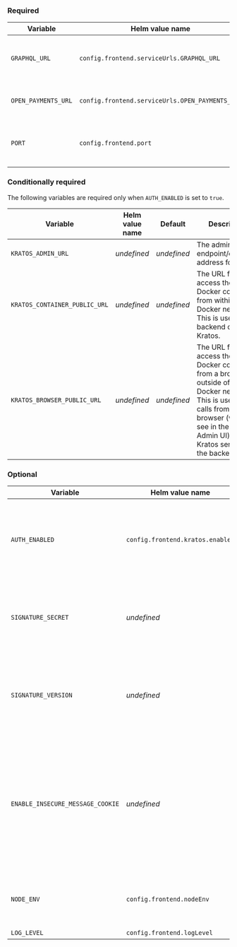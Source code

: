 
### Required

<div class="overflow-table wide-column">

| Variable            | Helm value name                          | Default     | Description                                  |
| ------------------- | ---------------------------------------- | ----------- | -------------------------------------------- |
| `GRAPHQL_URL`       | `config.frontend.serviceUrls.GRAPHQL_URL`       | _undefined_ | URL for Rafiki's GraphQL Auth Admin API      |
| `OPEN_PAYMENTS_URL` | `config.frontend.serviceUrls.OPEN_PAYMENTS_URL` | _undefined_ | Your Open Payments API endpoint              |
| `PORT`              | `config.frontend.port`                          | `3010` | Port from which to host the Rafiki Remix app |

</div>

### Conditionally required

The following variables are required only when `AUTH_ENABLED` is set to `true`.

<div class="overflow-table wide-column">

| Variable                      | Helm value name                      | Default     | Description                                                                                                                                                                                                          |
| ----------------------------- | ------------------------------------ | ----------- | -------------------------------------------------------------------------------------------------------------------------------------------------------------------------------------------------------------------- |
| `KRATOS_ADMIN_URL`            | _undefined_                                 | _undefined_ | The admin endpoint/container address for Kratos                                                                                                                                                                      |
| `KRATOS_CONTAINER_PUBLIC_URL` | _undefined_                                 | _undefined_ | The URL for you to access the Kratos Docker container from within the Docker network. This is used for backend calls to Kratos.                                                                                      |
| `KRATOS_BROWSER_PUBLIC_URL`   | _undefined_                                 | _undefined_ | The URL for you to access the Kratos Docker container from a browser outside of the Docker network. This is used for calls from a browser (what you see in the Rafiki Admin UI) to the Kratos server on the backend. |

</div>

### Optional

<div class="overflow-table wide-column">

| Variable                         | Helm value name                        | Default      | Description                                                                                                                                                            |
| -------------------------------- | -------------------------------------- | ------------ | ---------------------------------------------------------------------------------------------------------------------------------------------------------------------- |
| `AUTH_ENABLED`                   | `config.frontend.kratos.enabled`                 | `false`       | When `true`, only authenticated users can be granted access to Rafiki Admin by an administrator                                                                        |
| `SIGNATURE_SECRET`               | _undefined_                                   | _undefined_  | The signature secret used to authenticate requests to the Backend Admin API.                                                                                           |
| `SIGNATURE_VERSION`              | _undefined_                                   | `1`          | The signature version number used to authenticate requests to the Backend Admin API.                                                                                   |
| `ENABLE_INSECURE_MESSAGE_COOKIE` | _undefined_                                   | `true`       | When set to `true`, `t`, or `1`, cookie will be transmitted over insecure HTTP connection. Insecure message cookies are required for flash messages to work over HTTP. |
| `NODE_ENV`                       | `config.frontend.nodeEnv`                     | `production` | The type of node environment: `development`, `test`, or `production`.                                                                                                  |
| `LOG_LEVEL`                      | `config.frontend.logLevel`                    | `info`       | <LinkOut href="https://getpino.io/#/docs/api?id=levels">Pino log level</LinkOut>                                                                                       |

</div>
